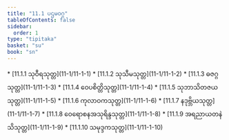 ```yaml
---
title: "11.1 ပဌမဝဂ္ဂ"
tableOfContents: false
sidebar:
  order: 1
type: "tipitaka"
basket: "su"
book: "sn"
---
```



<DynamicBreadcrumb />



<TableOfContents book="sn" section="11.1">
* [11.1.1 သုဝီရသုတ္တ](11-1/11-1-1)
* [11.1.2 သုသီမသုတ္တ](11-1/11-1-2)
* [11.1.3 ဓဇဂ္ဂသုတ္တ](11-1/11-1-3)
* [11.1.4 ဝေပစိတ္တိသုတ္တ](11-1/11-1-4)
* [11.1.5 သုဘာသိတဇယသုတ္တ](11-1/11-1-5)
* [11.1.6 ကုလာဝကသုတ္တ](11-1/11-1-6)
* [11.1.7 နဒုဗ္ဘိယသုတ္တ](11-1/11-1-7)
* [11.1.8 ဝေရောစနအသုရိန္ဒသုတ္တ](11-1/11-1-8)
* [11.1.9 အရညာယတနဲသိသုတ္တ](11-1/11-1-9)
* [11.1.10 သမုဒ္ဒကသုတ္တ](11-1/11-1-10)
</TableOfContents>